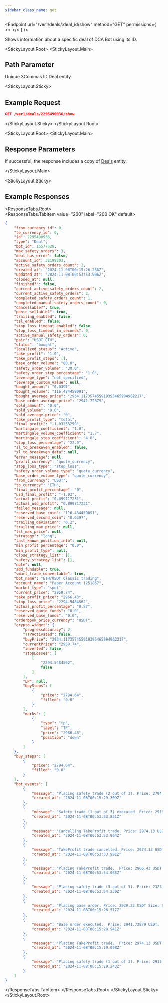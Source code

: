 ```yaml
---
sidebar_class_name: get
---
```


<Endpoint
  url="/ver1/deals/:deal_id/show"
  method="GET"
  permissions={
    <>
      <Permission title="Permission" description="BOTS_READ" />
      <Permission title="Security" description="SIGNED" />
    </>
  }
/>

Shows information about a specific deal of DCA Bot using its ID.

<StickyLayout.Root>
<StickyLayout.Main>

## Path Parameter

<ApiParam name='deal_id' type='integer' id="deal_id" required>
  Unique 3Commas ID Deal entity.
</ApiParam>
</StickyLayout.Main>

<StickyLayout.Sticky>

## Example Request

```json
GET /ver1/deals/2295490936/show
```
</StickyLayout.Sticky>
</StickyLayout.Root>

<StickyLayout.Root>
<StickyLayout.Main>

## Response Parameters

If successful, the response includes a copy of [Deals](/docs/DCA%20Bot/Deals/Deal%20entity.mdx) entity.

</StickyLayout.Main>

<StickyLayout.Sticky>
## Example Responses
<ResponseTabs.Root>          
<ResponseTabs.TabItem value="200" label="200 OK" default>

```json
{
    "from_currency_id": 0,
    "to_currency_id": 0,
    "id": 2295490936,
    "type": "Deal",
    "bot_id": 15577628,
    "max_safety_orders": 3,
    "deal_has_error": false,
    "account_id": 32199203,
    "active_safety_orders_count": 2,
    "created_at": "2024-11-08T00:15:26.266Z",
    "updated_at": "2024-11-08T00:53:53.906Z",
    "closed_at": null,
    "finished?": false,
    "current_active_safety_orders_count": 2,
    "current_active_safety_orders": 2,
    "completed_safety_orders_count": 1,
    "completed_manual_safety_orders_count": 0,
    "cancellable?": true,
    "panic_sellable?": true,
    "trailing_enabled": false,
    "tsl_enabled": false,
    "stop_loss_timeout_enabled": false,
    "stop_loss_timeout_in_seconds": 0,
    "active_manual_safety_orders": 0,
    "pair": "USDT_ETH",
    "status": "bought",
    "localized_status": "Active",
    "take_profit": "1.0",
    "take_profit_steps": [],
    "base_order_volume": "80.0",
    "safety_order_volume": "30.0",
    "safety_order_step_percentage": "1.0",
    "leverage_type": "not_specified",
    "leverage_custom_value": null,
    "bought_amount": "0.0397",
    "bought_volume": "116.484459091",
    "bought_average_price": "2934.117357455919395465994962217",
    "base_order_average_price": "2941.72879",
    "sold_amount": "0.0",
    "sold_volume": "0.0",
    "sold_average_price": "0",
    "take_profit_type": "total",
    "final_profit": "-1.03253259",
    "martingale_coefficient": "1.0",
    "martingale_volume_coefficient": "1.7",
    "martingale_step_coefficient": "4.0",
    "stop_loss_percentage": "22.0",
    "sl_to_breakeven_enabled": false,
    "sl_to_breakeven_data": null,
    "error_message": null,
    "profit_currency": "quote_currency",
    "stop_loss_type": "stop_loss",
    "safety_order_volume_type": "quote_currency",
    "base_order_volume_type": "quote_currency",
    "from_currency": "USDT",
    "to_currency": "ETH",
    "final_profit_percentage": "0",
    "usd_final_profit": "-1.03",
    "actual_profit": "0.899717231",
    "actual_usd_profit": "0.899717231",
    "failed_message": null,
    "reserved_base_coin": "116.484459091",
    "reserved_second_coin": "0.0397",
    "trailing_deviation": "0.2",
    "trailing_max_price": null,
    "tsl_max_price": null,
    "strategy": "long",
    "last_known_position_info": null,
    "min_profit_percentage": "0.0",
    "min_profit_type": null,
    "close_strategy_list": [],
    "safety_strategy_list": [],
    "note": null,
    "add_fundable": true,
    "smart_trade_convertable": true,
    "bot_name": "ETH/USDT Classic trading",
    "account_name": "Paper Account 1251857",
    "market_type": "spot",
    "current_price": "2959.74",
    "take_profit_price": "2966.43",
    "stop_loss_price": "2294.5484562",
    "actual_profit_percentage": "0.87",
    "reserved_quote_funds": "0.0",
    "reserved_base_funds": "0.0",
    "orderbook_price_currency": "USDT",
    "crypto_widget": {
        "progressAccuracy": 2,
        "TTPАctivated": false,
        "buyPrice": "2934.117357455919395465994962217",
        "currentPrice": "2959.74",
        "inverted": false,
        "stopLosses": [
            [
                "2294.5484562",
                false
            ]
        ],
        "LP": null,
        "buySteps": [
            {
                "price": "2794.64",
                "filled": "0.0"
            }
        ],
        "marks": [
            {
                "type": "tp",
                "label": "TP",
                "price": "2966.43",
                "position": "down"
            }
        ]
    },
    "buy_steps": [
        {
            "price": "2794.64",
            "filled": "0.0"
        }
    ],
    "bot_events": [
        {
            "message": "Placing safety trade (2 out of 3). Price: 2794.64 USDT Size: 54.216016 USDT (Reinvested 2.93921 USDT) (0.0194 ETH)",
            "created_at": "2024-11-08T00:15:29.309Z"
        },
        {
            "message": "Safety trade (1 out of 3) executed. Price: 2915.22231 USDT Size: 33.23353433 USDT (0.0114 ETH)",
            "created_at": "2024-11-08T00:53:53.851Z"
        },
        {
            "message": "Cancelling TakeProfit trade. Price: 2974.13 USDT Size: 84.167879 USDT (0.0283 ETH)",
            "created_at": "2024-11-08T00:53:53.964Z"
        },
        {
            "message": "TakeProfit trade cancelled. Price: 2974.13 USDT Size: 84.167879 USDT (0.0283 ETH)",
            "created_at": "2024-11-08T00:53:53.991Z"
        },
        {
            "message": "Placing TakeProfit trade.  Price: 2966.43 USDT Size: 117.767271 USDT (0.0397 ETH), the price should rise for 1.90% to close the deal",
            "created_at": "2024-11-08T00:53:54.065Z"
        },
        {
            "message": "Placing safety trade (3 out of 3). Price: 2323.96 USDT Size: 89.704856 USDT (Reinvested 2.93921 USDT) (0.0386 ETH)",
            "created_at": "2024-11-08T00:53:54.230Z"
        },
        {
            "message": "Placing base order. Price: 2939.22 USDT Size: 83.179926 USDT (Reinvested 2.93921 USDT) (0.0283 ETH)",
            "created_at": "2024-11-08T00:15:26.517Z"
        },
        {
            "message": "Base order executed.  Price: 2941.72879 USDT.  Size: 83.25092476 USDT (0.0283 ETH)",
            "created_at": "2024-11-08T00:15:28.941Z"
        },
        {
            "message": "Placing TakeProfit trade.  Price: 2974.13 USDT Size: 84.167879 USDT (0.0283 ETH), the price should rise for 1.20% to close the deal",
            "created_at": "2024-11-08T00:15:29.098Z"
        },
        {
            "message": "Placing safety trade (1 out of 3). Price: 2912.31 USDT Size: 33.200334 USDT (Reinvested 2.93921 USDT) (0.0114 ETH)",
            "created_at": "2024-11-08T00:15:29.243Z"
        }
    ]
}
```
</ResponseTabs.TabItem>
</ResponseTabs.Root>
</StickyLayout.Sticky>
</StickyLayout.Root>